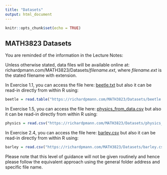 ```yaml
---
title: "Datasets"
output: html_document
---
```


```r
knitr::opts_chunk$set(echo = TRUE)
```

## MATH3823 Datasets

::: callout-important
You are reminded of the information in the Lecture Notes:

Unless otherwise stated, data files will be available online at: richardpmann.com/MATH3823/Datasets/*filename.ext*, where *filename.ext* is the stated filename with extension.
:::

In Exercise 1.1, you can access the file here: [beetle.txt](https://richardpmann.com/MATH3823/Datasets/beetle.txt) but also it can be read-in directly from within R using:

```r
beetle = read.table("https://richardpmann.com/MATH3823/Datasets/beetle.txt", header=T)
```

In Exercise 1.5, you can access the file here: [physics_from_data.csv](https://richardpmann.com/MATH3823/Datasets/physics_from_data.csv) but also it can be read-in directly from within R using: 

```r
physics = read.csv("https://richardpmann.com/MATH3823/Datasets/physics_from_data.csv", header=T)
```

In Exercise 2.4, you can access the file here: [barley.csv](https://richardpmann.com/MATH3823/Datasets/barley.csv) but also it can be read-in directly from within R using: 

```r
barley = read.csv("https://richardpmann.com/MATH3823/Datasets/barley.csv", header=T)
```


::: callout-important
Please note that this level of guidance will not be given routinely and hence please follow the equivalent approach using the general folder address and specific file name. 
:::